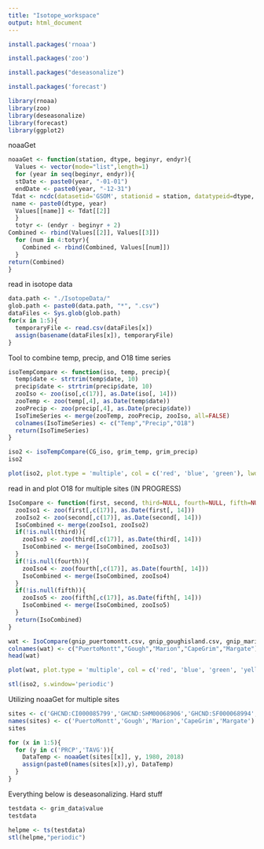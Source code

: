 ```yaml
---
title: "Isotope_workspace"
output: html_document
---
```


```r
install.packages('rnoaa')
```

```r
install.packages('zoo')
```

```r
install.packages("deseasonalize")
```

```r
install.packages('forecast')
```


```r
library(rnoaa)
library(zoo)
library(deseasonalize)
library(forecast)
library(ggplot2)
```

noaaGet

```r
noaaGet <- function(station, dtype, beginyr, endyr){
  Values <- vector(mode="list",length=1)
  for (year in seq(beginyr, endyr)){
  stDate <- paste0(year, "-01-01")
  endDate <- paste0(year, "-12-31")
 Tdat <- ncdc(datasetid='GSOM', stationid = station, datatypeid=dtype, startdate = stDate, enddate = endDate, limit = 100, add_units=TRUE)
 name <- paste0(dtype, year)
  Values[[name]] <- Tdat[[2]]
  }
  totyr <- (endyr - beginyr + 2)
Combined <- rbind(Values[[2]], Values[[3]])
  for (num in 4:totyr){
    Combined <- rbind(Combined, Values[[num]])
  }
return(Combined)
}
```

read in isotope data

```r
data.path <- "./IsotopeData/"
glob.path <- paste0(data.path, "*", ".csv")  
dataFiles <- Sys.glob(glob.path)
for(x in 1:5){
  temporaryFile <- read.csv(dataFiles[x])
  assign(basename(dataFiles[x]), temporaryFile)
}
```

Tool to combine temp, precip, and O18 time series

```r
isoTempCompare <- function(iso, temp, precip){
  temp$date <- strtrim(temp$date, 10)
  precip$date <- strtrim(precip$date, 10)
  zooIso <- zoo(iso[,c(17)], as.Date(iso[, 14]))
  zooTemp <- zoo(temp[,4], as.Date(temp$date))
  zooPrecip <- zoo(precip[,4], as.Date(precip$date))
  IsoTimeSeries <- merge(zooTemp, zooPrecip, zooIso, all=FALSE)
  colnames(IsoTimeSeries) <- c("Temp","Precip","O18")
  return(IsoTimeSeries)
}
```

```r
iso2 <- isoTempCompare(CG_iso, grim_temp, grim_precip)
iso2
```

```r
plot(iso2, plot.type = 'multiple', col = c('red', 'blue', 'green'), lwd=2)
```

read in and plot O18 for multiple sites (IN PROGRESS)

```r
IsoCompare <- function(first, second, third=NULL, fourth=NULL, fifth=NULL){
  zooIso1 <- zoo(first[,c(17)], as.Date(first[, 14]))
  zooIso2 <- zoo(second[,c(17)], as.Date(second[, 14]))
  IsoCombined <- merge(zooIso1, zooIso2)
  if(!is.null(third)){
    zooIso3 <- zoo(third[,c(17)], as.Date(third[, 14]))
    IsoCombined <- merge(IsoCombined, zooIso3)
  }
  if(!is.null(fourth)){
    zooIso4 <- zoo(fourth[,c(17)], as.Date(fourth[, 14]))
    IsoCombined <- merge(IsoCombined, zooIso4)
  }
  if(!is.null(fifth)){
    zooIso5 <- zoo(fifth[,c(17)], as.Date(fifth[, 14]))
    IsoCombined <- merge(IsoCombined, zooIso5)
  }
  return(IsoCombined)
}
```

```r
wat <- IsoCompare(gnip_puertomontt.csv, gnip_goughisland.csv, gnip_marionisland.csv, gnip_capegrim.csv, gnip_margate.csv)
colnames(wat) <- c("PuertoMontt","Gough","Marion","CapeGrim","Margate")
head(wat)
```

```r
plot(wat, plot.type = 'multiple', col = c('red', 'blue', 'green', 'yellow', 'black'), lwd=2)
```



```r
stl(iso2, s.window='periodic')
```

Utilizing noaaGet for multiple sites

```r
sites <- c('GHCND:CI000085799','GHCND:SHM00068906','GHCND:SF000068994','GHCND:ASN00091245','GHCND:ASN00094125')
names(sites) <- c('PuertoMontt','Gough','Marion','CapeGrim','Margate')
sites
```

```r
for (x in 1:5){
  for (y in c('PRCP','TAVG')){
    DataTemp <- noaaGet(sites[[x]], y, 1980, 2018)
    assign(paste0(names(sites[x]),y), DataTemp)
  }
}
```



Everything below is deseasonalizing. Hard stuff



```r
testdata <- grim_data$value
testdata
```


```r
helpme <- ts(testdata)
stl(helpme,"periodic")
```
